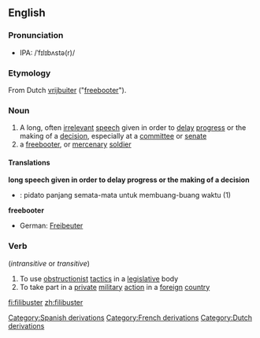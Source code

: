 ==English==
===Pronunciation===
*IPA: /ˈfɪlɪbʌstə(r)/
===Etymology===
From Dutch [[vrijbuiter]] ("[[freebooter]]").
=== Noun ===
{{wikipedia}}
{{en-noun|filibuster|filibusters}}

# A long, often [[irrelevant]] [[speech]] given in order to [[delay]] [[progress]] or the making of a [[decision]], especially at a [[committee]] or [[senate]]
# a [[freebooter]], or [[mercenary]] [[soldier]]

==== Translations ====
'''long speech given in order to delay progress or the making of a decision'''
*{{ttbc|Indonesian}}: pidato panjang semata-mata untuk membuang-buang waktu (1)
'''freebooter'''
*German: [[Freibeuter]] {{m}}

===Verb===
{{en-verb|filibuster|filibusters|filibustered|filibustering}}  (''intransitive'' or ''transitive'')
#To use [[obstructionist]] [[tactic]]s in a [[legislative]] body
#To take part in a [[private]] [[military]] [[action]] in a [[foreign]] [[country]]

[[Category:Spanish derivations]]
[[Category:French derivations]]
[[Category:Dutch derivations]]

[[fi:filibuster]]
[[zh:filibuster]]